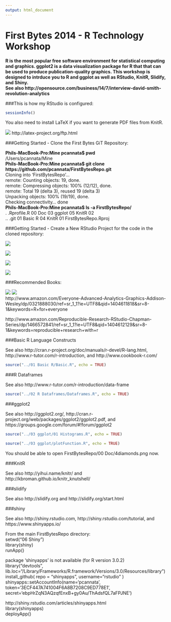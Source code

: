 ```yaml
---
output: html_document
---
```

First Bytes 2014 - R Technology Workshop
===
**R is the most popular free software environment for statistical computing and graphics. ggplot2 is a data visualization package for R that that can be used to produce publication-quality graphics. This workshop is designed to intrduce you to R and ggplot as well as RStudio, KnitR, Slidify, and Shiny.  
See also http://opensource.com/business/14/7/interview-david-smith-revolution-analytics**

###This is how my RStudio is configured:
```r
sessionInfo()
```

You also need to install LaTeX if you want to generate PDF files from KnitR.  

![](./LaTex.png) http://latex-project.org/ftp.html

###Getting Started - Clone the First Bytes GiT Repository:

**Phils-MacBook-Pro:Mine pcannata$ pwd**  
/Users/pcannata/Mine  
**Phils-MacBook-Pro:Mine pcannata$ git clone https://github.com/pcannata/FirstBytesRepo.git**  
Cloning into 'FirstBytesRepo'...  
remote: Counting objects: 19, done.  
remote: Compressing objects: 100% (12/12), done.  
remote: Total 19 (delta 3), reused 19 (delta 3)  
Unpacking objects: 100% (19/19), done.  
Checking connectivity... done  
**Phils-MacBook-Pro:Mine pcannata$ ls -a FirstBytesRepo/**  
.  		.Rprofile.R		00 Doc			03 ggplot		05 KnitR 02  
..			.git			01 Basic R		04 KnitR 01		FirstBytesRepo.Rproj  

###Getting Started - Create a New RStudio Project for the code in the cloned repository:

![](./NewProject.png)  

![](./NewProject2.png)  

![](./NewProject3.png)  

![](./NewProject4.png)  

###Recommended Books:

![](./RforEveryone.png) ![](./ReproducibleResearch.png)  
http://www.amazon.com/Everyone-Advanced-Analytics-Graphics-Addison-Wesley/dp/0321888030/ref=sr_1_1?ie=UTF8&qid=1404611818&sr=8-1&keywords=R+for+everyone

http://www.amazon.com/Reproducible-Research-RStudio-Chapman-Series/dp/1466572841/ref=sr_1_1?ie=UTF8&qid=1404612129&sr=8-1&keywords=reproducible+research+with+r

###Basic R Language Constructs

See also http://cran.r-project.org/doc/manuals/r-devel/R-lang.html, http://www.r-tutor.com/r-introduction, and http://www.cookbook-r.com/

```r
source("../01 Basic R/Basic.R", echo = TRUE)
```

###R Dataframes

See also http://www.r-tutor.com/r-introduction/data-frame

```r
source("../02 R Dataframes/Dataframes.R", echo = TRUE)
```

###ggplot2

See also http://ggplot2.org/, http://cran.r-project.org/web/packages/ggplot2/ggplot2.pdf, and https://groups.google.com/forum/#!forum/ggplot2

```r
source("../03 ggplot/01 Histograms.R", echo = TRUE)
```

```r
source("../03 ggplot/plotFunction.R", echo = TRUE)
```

You should be able to open FirstBytesRepo/00 Doc/4diamonds.png now.

###KnitR

See also http://yihui.name/knitr/ and http://kbroman.github.io/knitr_knutshell/

###slidify

See also http://slidify.org and http://slidify.org/start.html

###shiny

See also http://shiny.rstudio.com, http://shiny.rstudio.com/tutorial, and https://www.shinyapps.io/

From the main FirstBytesRepo directory:  
setwd("06 Shiny")  
library(shiny)  
runApp()  

package ‘shinyapps’ is not available (for R version 3.0.2)  
library("devtools", lib.loc="/Library/Frameworks/R.framework/Versions/3.0/Resources/library")  
install_github( repo = "shinyapps", username="rstudio" )  
shinyapps::setAccountInfo(name='pcannata', token='3ECF447A741004F6A8B7208C9ED778E1', secret='ebpHrZqN3AQzqfEnxB+gy0Au/ThAdsfQL7aFPJNE')  

http://shiny.rstudio.com/articles/shinyapps.html  
library(shinyapps)  
deployApp()  


